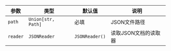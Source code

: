 | 参数 | 类型 | 默认值 | 说明 |
| --- | --- | --- | --- |
| `path` | `Union[str, Path]` | 必填 | JSON文件路径 |
| `reader` | `JSONReader` | `JSONReader()` | 读取JSON文档的读取器 |